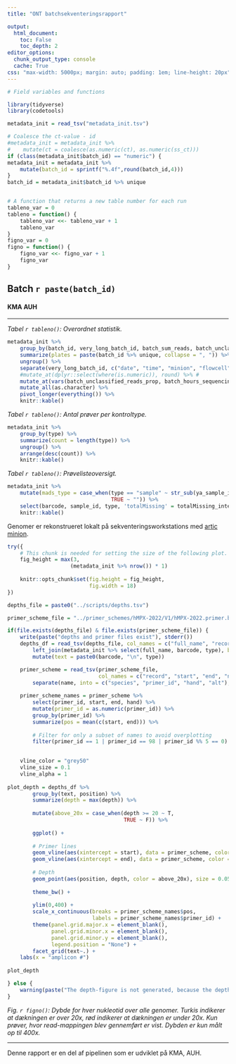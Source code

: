 ```yaml
---
title: "ONT batchsekventeringsrapport"

output:
  html_document:
    toc: False
    toc_depth: 2
editor_options: 
  chunk_output_type: console
  cache: True
css: "max-width: 5000px; margin: auto; padding: 1em; line-height: 20px"
---
```

<style type="text/css">
.main-container {
  max-width: 100% !important;
  margin: auto;
}
</style>
  
```r
# Field variables and functions

library(tidyverse)
library(codetools)

metadata_init = read_tsv("metadata_init.tsv")

# Coalesce the ct-value - id 
#metadata_init = metadata_init %>% 
#    mutate(ct = coalesce(as.numeric(ct), as.numeric(ss_ct))) 
if (class(metadata_init$batch_id) == "numeric") {
metadata_init = metadata_init %>%  
    mutate(batch_id = sprintf("%.4f",round(batch_id,4)))
}
batch_id = metadata_init$batch_id %>% unique


# A function that returns a new table number for each run
tableno_var = 0
tableno = function() {
    tableno_var <<- tableno_var + 1
    tableno_var
}
figno_var = 0
figno = function() {
    figno_var <<- figno_var + 1
    figno_var
}
```

## Batch `r paste(batch_id)`

#### KMA AUH

------

*Tabel `r tableno()`: Overordnet statistik.*

```r

metadata_init %>% 
    group_by(batch_id, very_long_batch_id, batch_sum_reads, batch_unclassified_reads, batch_unclassified_reads_prop, batch_hours_sequencing, batch_million_reads_per_day, batch_control_stamp, batch_control_error_messages) %>% 
    summarize(plates = paste(batch_id %>% unique, collapse = ", ")) %>% 
    ungroup() %>% 
    separate(very_long_batch_id, c("date", "time", "minion", "flowcell", "arbhash"), sep = "_", remove = T) %>%
    #mutate_at(dplyr::select(where(is.numeric)), round) %>% #
    mutate_at(vars(batch_unclassified_reads_prop, batch_hours_sequencing, batch_million_reads_per_day), round, digits = 2) %>% 
    mutate_all(as.character) %>% 
    pivot_longer(everything()) %>%
    knitr::kable()
```


*Tabel `r tableno()`: Antal prøver per kontroltype.*


```r

metadata_init %>% 
    group_by(type) %>% 
    summarize(count = length(type)) %>%  
    ungroup() %>% 
    arrange(desc(count)) %>% 
    knitr::kable()

```

*Tabel `r tableno()`: Prøvelisteoversigt.*


```r
metadata_init %>% 
    mutate(mads_type = case_when(type == "sample" ~ str_sub(ya_sample_id, 1, 1), # Insert the sample type letter into the table.
                                 TRUE ~ "")) %>%
    select(barcode, sample_id, type, 'totalMissing' = totalMissing_interpreted, 'numberOfReads' = ba_reads) %>%
    knitr::kable()

```

Genomer er rekonstrueret lokalt på sekventeringsworkstations med [artic minion](https://artic.network).

```r
try({
    # This chunk is needed for setting the size of the following plot.
    fig_height = max(3,
                    (metadata_init %>% nrow()) * 1)
    
    knitr::opts_chunk$set(fig.height = fig_height,
                          fig.width = 18)
})
```


```r

depths_file = paste0("../scripts/depths.tsv")

primer_scheme_file = "../primer_schemes/hMPX-2022/V1/hMPX-2022.primer.bed" 

if(file.exists(depths_file) & file.exists(primer_scheme_file)) {
    write(paste("depths and primer files exist"), stderr())
    depths_df = read_tsv(depths_file, col_names = c("full_name", "record", "scheme", "position", "depth")) %>% 
        left_join(metadata_init %>% select(full_name, barcode, type), by = "full_name") %>% 
        mutate(text = paste0(barcode, "\n", type))

    primer_scheme = read_tsv(primer_scheme_file,
                             col_names = c("record", "start", "end", "name", "pair", "strand")) %>% 
        separate(name, into = c("species", "primer_id", "hand", "alt"), sep = "_") 
    
    primer_scheme_names = primer_scheme %>% 
        select(primer_id, start, end, hand) %>%
        mutate(primer_id = as.numeric(primer_id)) %>% 
        group_by(primer_id) %>% 
        summarize(pos = mean(c(start, end))) %>% 
        
        # Filter for only a subset of names to avoid overplotting
        filter(primer_id == 1 | primer_id == 98 | primer_id %% 5 == 0)

    
    vline_color = "grey50"
    vline_size = 0.1
    vline_alpha = 1
    
plot_depth = depths_df %>%
        group_by(text, position) %>%
        summarize(depth = max(depth)) %>%
        
        mutate(above_20x = case_when(depth >= 20 ~ T, 
                                     TRUE ~ F)) %>% 
        
        ggplot() + 
        
        # Primer lines
        geom_vline(aes(xintercept = start), data = primer_scheme, color = "grey75", size = vline_size, alpha = vline_alpha) + 
        geom_vline(aes(xintercept = end), data = primer_scheme, color = "grey75", size = vline_size, alpha = vline_alpha) +
    
        # Depth
        geom_point(aes(position, depth, color = above_20x), size = 0.05, alpha = 0.7) + 
        
        theme_bw() +
    
        ylim(0,400) +
        scale_x_continuous(breaks = primer_scheme_names$pos,
                           labels = primer_scheme_names$primer_id) +
        theme(panel.grid.major.x = element_blank(),
              panel.grid.minor.x = element_blank(),
              panel.grid.minor.y = element_blank(), 
              legend.position = "None") +
        facet_grid(text~.) +
    labs(x = "amplicon #")
    
plot_depth

} else {
    warning(paste("The depth-figure is not generated, because the depth-file and primer scheme must be present.", batch_id))
}


```



*Fig. `r figno()`: Dybde for hver nukleotid over alle genomer. Turkis indikerer at dækningen er over 20x, rød indikerer at dækningen er under 20x. Kun prøver, hvor read-mappingen blev gennemført er vist. Dybden er kun målt op til 400x.*





------


Denne rapport er en del af pipelinen som er udviklet på KMA, AUH.
